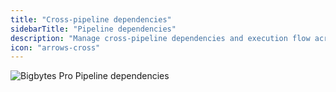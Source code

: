 ```yaml
---
title: "Cross-pipeline dependencies"
sidebarTitle: "Pipeline dependencies"
description: "Manage cross-pipeline dependencies and execution flow across every pipeline within a project."
icon: "arrows-cross"
---
```



<ProOnly source="pipeline-dependencies" />

<Frame>
  <img
    alt="Bigbytes Pro Pipeline dependencies"
    src="https://github.com/digitranslab/assets/blob/main/pro/features/pipeline-dependencies.jpg?raw=true"
  />
</Frame>

